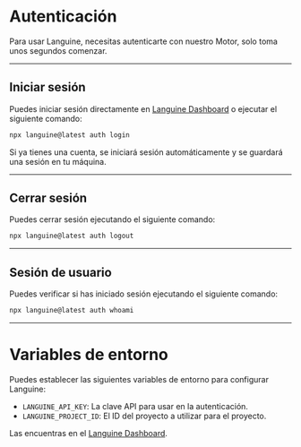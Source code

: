 # Autenticación

Para usar Languine, necesitas autenticarte con nuestro Motor, solo toma unos segundos comenzar.

---

## Iniciar sesión

Puedes iniciar sesión directamente en [Languine Dashboard](https://languine.ai/login) o ejecutar el siguiente comando:

```bash title="Terminal"
npx languine@latest auth login
```


Si ya tienes una cuenta, se iniciará sesión automáticamente y se guardará una sesión en tu máquina.

---

## Cerrar sesión

Puedes cerrar sesión ejecutando el siguiente comando:

```bash title="Terminal"
npx languine@latest auth logout
```

---

## Sesión de usuario

Puedes verificar si has iniciado sesión ejecutando el siguiente comando:

```bash title="Terminal"
npx languine@latest auth whoami
```

---


# Variables de entorno

Puedes establecer las siguientes variables de entorno para configurar Languine:

- `LANGUINE_API_KEY`: La clave API para usar en la autenticación.
- `LANGUINE_PROJECT_ID`: El ID del proyecto a utilizar para el proyecto.

Las encuentras en el [Languine Dashboard](https://languine.ai/login).